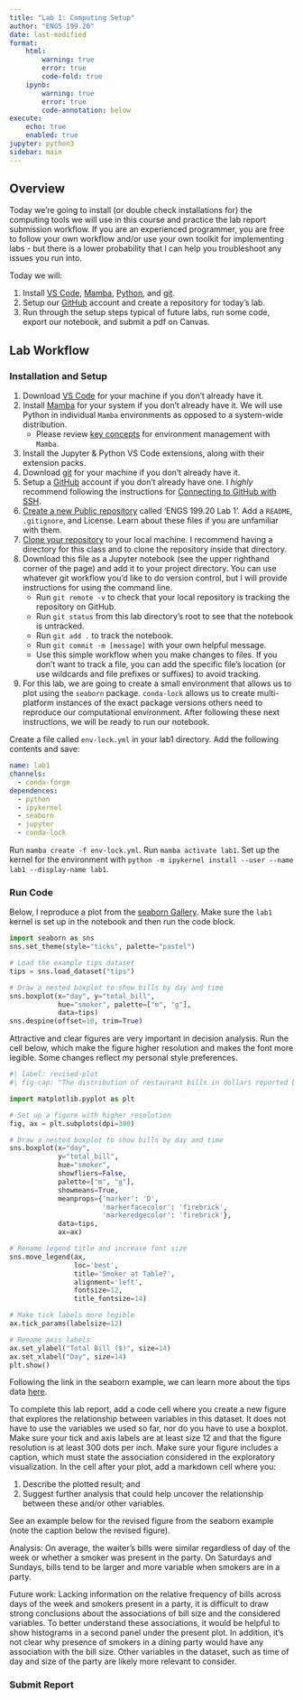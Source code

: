 ```yaml
---
title: "Lab 1: Computing Setup"
author: "ENGS 199.20"
date: last-modified
format:
    html:        
        warning: true
        error: true
        code-fold: true
    ipynb:
        warning: true
        error: true
        code-annotation: below
execute: 
    echo: true
    enabled: true
jupyter: python3
sidebar: main
---
```


## Overview
Today we're going to install (or double check installations for) the computing tools we will use in this course and practice the lab report submission workflow. If you are an experienced programmer, you are free to follow your own workflow and/or use your own toolkit for implementing labs - but there is a lower probability that I can help you troubleshoot any issues you run into. 

Today we will:

1. Install [VS Code](https://code.visualstudio.com/), [Mamba](https://mamba.readthedocs.io/en/latest/index.html), [Python](https://www.python.org/), and [git](https://git-scm.com/). 
2. Setup our [GitHub](https://github.com/) account and create a repository for today's lab.
3. Run through the setup steps typical of future labs, run some code, export our notebook, and submit a pdf on Canvas. 

## Lab Workflow

### Installation and Setup

1. Download [VS Code](https://code.visualstudio.com/) for your machine if you don't already have it. 
2. Install [Mamba](https://github.com/conda-forge/miniforge?tab=readme-ov-file#install) for your system if you don't already have it. We will use Python in individual `Mamba` environments as opposed to a system-wide distribution. 
    - Please review [key concepts](https://mamba.readthedocs.io/en/latest/user_guide/concepts.html#concepts) for environment management with `Mamba`.
3. Install the Jupyter & Python VS Code extensions, along with their extension packs. 
4. Download [git](https://git-scm.com/downloads) for your machine if you don't already have it. 
5. Setup a [GitHub](https://docs.github.com/en/get-started/onboarding/getting-started-with-your-github-account) account if you don't already have one. I *highly* recommend following the instructions for [Connecting to GitHub with SSH](https://docs.github.com/en/authentication/connecting-to-github-with-ssh). 
6. [Create a new Public repository](https://docs.github.com/en/repositories/creating-and-managing-repositories/creating-a-new-repository) called 'ENGS 199.20 Lab 1'. Add a `README`, `.gitignore`, and License. Learn about these files if you are unfamiliar with them.
7. [Clone your repository](https://docs.github.com/en/repositories/creating-and-managing-repositories/cloning-a-repository) to your local machine. I recommend having a directory for this class and to clone the repository inside that directory. 
8. Download this file as a Jupyter notebook (see the upper righthand corner of the page) and add it to your project directory. You can use whatever git workflow you'd like to do version control, but I will provide instructions for using the command line. 
    - Run `git remote -v` to check that your local repository is tracking the repository on GitHub. 
    - Run `git status` from this lab directory's root to see that the notebook is untracked.
    - Run `git add .` to track the notebook. 
    - Run `git commit -m [message]` with your own helpful message.
    - Use this simple workflow when you make changes to files. If you don't want to track a file, you can add the specific file's location (or use wildcards and file prefixes or suffixes) to avoid tracking.
9. For this lab, we are going to create a small environment that allows us to plot using the `seaborn` package. `conda-lock` allows us to create multi-platform instances of the exact package versions others need to reproduce our computational environment. After following these next instructions, we will be ready to run our notebook. 

Create a file called `env-lock.yml` in your lab1 directory. Add the following contents and save:
```yaml
name: lab1
channels:
  - conda-forge
dependences:
  - python
  - ipykernel
  - seaborn
  - jupyter
  - conda-lock
```
Run `mamba create -f env-lock.yml`. 
Run `mamba activate lab1`. 
Set up the kernel for the environment with `python -m ipykernel install --user --name lab1 --display-name lab1`.

### Run Code

Below, I reproduce a plot from the [seaborn Gallery](seaborn.pydata.org/examples/grouped_boxplot.html). Make sure the `lab1` kernel is set up in the notebook and then run the code block. 

```python
import seaborn as sns
sns.set_theme(style="ticks", palette="pastel")

# Load the example tips dataset
tips = sns.load_dataset("tips")

# Draw a nested boxplot to show bills by day and time
sns.boxplot(x="day", y="total_bill",
            hue="smoker", palette=["m", "g"],
            data=tips)
sns.despine(offset=10, trim=True)
```

Attractive and clear figures are very important in decision analysis. Run the cell below, which make the figure higher resolution and makes the font more legible. Some changes reflect my personal style preferences. 

```python
#| label: revised-plot
#| fig-cap: "The distribution of restaurant bills in dollars reported by a waiter over a period of several months, shown in boxplots. The grouping examines how total bill size is distributed across day of the week (x-axis) and whether the party included a smoker (hue). Red diamonds denote the mean restaurant bill in each group. Data obtained from <https://rdrr.io/cran/reshape2/man/tips.html> and originally provided in Bryant, P. G. and Smith, M (1995) Practical Data Analysis: Case Studies in Business Statistics. Homewood, IL: Richard D. Irwin Publishing."

import matplotlib.pyplot as plt

# Set up a figure with higher resolution
fig, ax = plt.subplots(dpi=300)

# Draw a nested boxplot to show bills by day and time
sns.boxplot(x="day",
            y="total_bill",
            hue="smoker",
            showfliers=False,
            palette=["m", "g"],
            showmeans=True,
            meanprops={'marker': 'D',
                       'markerfacecolor': 'firebrick',
                       'markeredgecolor': 'firebrick'},
            data=tips,
            ax=ax)

# Rename legend title and increase font size
sns.move_legend(ax,
                loc='best',
                title='Smoker at Table?',
                alignment='left',
                fontsize=12,
                title_fontsize=14)

# Make tick labels more legible
ax.tick_params(labelsize=12)

# Rename axis labels
ax.set_ylabel("Total Bill ($)", size=14)
ax.set_xlabel("Day", size=14)
plt.show()
```

Following the link in the seaborn example, we can learn more about the tips data [here](https://rdrr.io/cran/reshape2/man/tips.html). 

To complete this lab report, add a code cell where you create a new figure that explores the relationship between variables in this dataset. It does not have to use the variables we used so far, nor do you have to use a boxplot. Make sure your tick and axis labels are at least size 12 and that the figure resolution is at least 300 dots per inch. Make sure your figure includes a caption, which must state the association considered in the exploratory visualization. In the cell after your plot, add a markdown cell where you:

1. Describe the plotted result; and
2. Suggest further analysis that could help uncover the relationship between these and/or other variables. 

See an example below for the revised figure from the seaborn example (note the caption below the revised figure). 

Analysis: On average, the waiter's bills were similar regardless of day of the week or whether a smoker was present in the party. On Saturdays and Sundays, bills tend to be larger and more variable when smokers are in a party. 

Future work: Lacking information on the relative frequency of bills across days of the week and smokers present in a party, it is difficult to draw strong conclusions about the associations of bill size and the considered variables. To better understand these associations, it would be helpful to show histograms in a second panel under the present plot. In addition, it's not clear why presence of smokers in a dining party would have any association with the bill size. Other variables in the dataset, such as time of day and size of the party are likely more relevant to consider. 

### Submit Report
